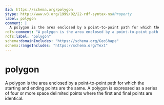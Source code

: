 ```yaml
---
$id: https://schema.org/polygon
$type: http://www.w3.org/1999/02/22-rdf-syntax-ns#Property
label: polygon
comment: |
  A polygon is the area enclosed by a point-to-point path for which the starting and ending points are the same. A polygon is expressed as a series of four or more space delimited points where the first and final points are identical.
rdfs:comment: "A polygon is the area enclosed by a point-to-point path for which the starting and ending points are the same. A polygon is expressed as a series of four or more space delimited points where the first and final points are identical."
rdfs:label: "polygon"
schema:domainIncludes: "https://schema.org/GeoShape"
schema:rangeIncludes: "https://schema.org/Text"
---
```


# polygon

A polygon is the area enclosed by a point-to-point path for which the starting and ending points are the same. A polygon is expressed as a series of four or more space delimited points where the first and final points are identical.

